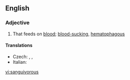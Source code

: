 ==English==

===Adjective===
{{en-adj}}

# That feeds on [[blood]]; [[blood-sucking]], [[hematophagous]]

====Translations====
{{trans-top|feeding on blood}}
* Czech: {{t-|cs|krevsající}}, {{t-|cs|sangvivorní}}, {{t-|cs|hematofágní}}
* Italian: {{t-|it|sanguivoro}}
{{trans-mid}}

{{trans-bottom}}

[[vi:sanguivorous]]